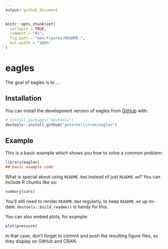 ```yaml
---
output: github_document
---
```


<!-- README.md is generated from README.Rmd. Please edit that file -->

```r
knitr::opts_chunk$set(
  collapse = TRUE,
  comment = "#>",
  fig.path = "man/figures/README-",
  out.width = "100%"
)
```

# eagles

<!-- badges: start -->
<!-- badges: end -->

The goal of eagles is to ...

## Installation

You can install the development version of eagles from [GitHub](https://github.com/) with:

``` r
# install.packages("devtools")
devtools::install_github("peterhellstrom/eagles")
```

## Example

This is a basic example which shows you how to solve a common problem:

```r
library(eagles)
## basic example code
```

What is special about using `README.Rmd` instead of just `README.md`? You can include R chunks like so:

```r
summary(cars)
```

You'll still need to render `README.Rmd` regularly, to keep `README.md` up-to-date. `devtools::build_readme()` is handy for this.

You can also embed plots, for example:

```r
plot(pressure)
```

In that case, don't forget to commit and push the resulting figure files, so they display on GitHub and CRAN.
